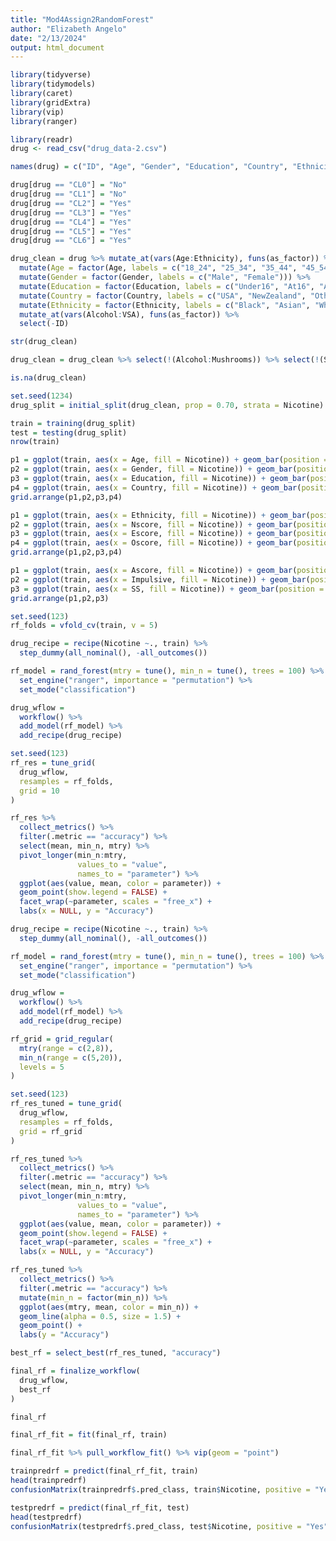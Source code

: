 ```yaml
---
title: "Mod4Assign2RandomForest"
author: "Elizabeth Angelo"
date: "2/13/2024"
output: html_document
---
```


```r
library(tidyverse)
library(tidymodels)
library(caret)
library(gridExtra)
library(vip)
library(ranger)
```

```r
library(readr)
drug <- read_csv("drug_data-2.csv")
```

```r
names(drug) = c("ID", "Age", "Gender", "Education", "Country", "Ethnicity", "Nscore", "Escore", "Oscore", "Ascore", "Cscore", "Impulsive", "SS", "Alcohol", "Amphet", "Amyl", "Benzos", "Caff", "Cannabis", "Choc", "Coke", "Crack", "Ecstasy", "Heroin", "Ketamine", "Legalh", "LSD", "Meth", "Mushrooms", "Nicotine", "Semer", "VSA")
```

```r
drug[drug == "CL0"] = "No"
drug[drug == "CL1"] = "No"
drug[drug == "CL2"] = "Yes"
drug[drug == "CL3"] = "Yes"
drug[drug == "CL4"] = "Yes"
drug[drug == "CL5"] = "Yes"
drug[drug == "CL6"] = "Yes"
```

```r
drug_clean = drug %>% mutate_at(vars(Age:Ethnicity), funs(as_factor)) %>%
  mutate(Age = factor(Age, labels = c("18_24", "25_34", "35_44", "45_54", "55_64", "65_"))) %>%
  mutate(Gender = factor(Gender, labels = c("Male", "Female"))) %>%
  mutate(Education = factor(Education, labels = c("Under16", "At16", "At17", "At18", "SomeCollege", "ProfessionalCert", "Bachelors", "Masters", "Doctorate"))) %>%
  mutate(Country = factor(Country, labels = c("USA", "NewZealand", "Other", "Australia", "Ireland", "Canada", "UK"))) %>%
  mutate(Ethnicity = factor(Ethnicity, labels = c("Black", "Asian", "White", "White/Black", "Other", "White/Asian", "Black/Asian"))) %>%
  mutate_at(vars(Alcohol:VSA), funs(as_factor)) %>%
  select(-ID)
```
```r
str(drug_clean)
```
```r
drug_clean = drug_clean %>% select(!(Alcohol:Mushrooms)) %>% select(!(Semer:VSA))
```

```r
is.na(drug_clean)
```

```r
set.seed(1234)
drug_split = initial_split(drug_clean, prop = 0.70, strata = Nicotine)

train = training(drug_split)
test = testing(drug_split)
nrow(train)
```



```r
p1 = ggplot(train, aes(x = Age, fill = Nicotine)) + geom_bar(position = "fill")
p2 = ggplot(train, aes(x = Gender, fill = Nicotine)) + geom_bar(position = "fill")
p3 = ggplot(train, aes(x = Education, fill = Nicotine)) + geom_bar(position = "fill")
p4 = ggplot(train, aes(x = Country, fill = Nicotine)) + geom_bar(position = "fill")
grid.arrange(p1,p2,p3,p4)
```

```r
p1 = ggplot(train, aes(x = Ethnicity, fill = Nicotine)) + geom_bar(position = "fill")
p2 = ggplot(train, aes(x = Nscore, fill = Nicotine)) + geom_bar(position = "fill")
p3 = ggplot(train, aes(x = Escore, fill = Nicotine)) + geom_bar(position = "fill")
p4 = ggplot(train, aes(x = Oscore, fill = Nicotine)) + geom_bar(position = "fill")
grid.arrange(p1,p2,p3,p4)
```

```r
p1 = ggplot(train, aes(x = Ascore, fill = Nicotine)) + geom_bar(position = "fill")
p2 = ggplot(train, aes(x = Impulsive, fill = Nicotine)) + geom_bar(position = "fill")
p3 = ggplot(train, aes(x = SS, fill = Nicotine)) + geom_bar(position = "fill")
grid.arrange(p1,p2,p3)
```

```r
set.seed(123)
rf_folds = vfold_cv(train, v = 5)
```

```r
drug_recipe = recipe(Nicotine ~., train) %>%
  step_dummy(all_nominal(), -all_outcomes())

rf_model = rand_forest(mtry = tune(), min_n = tune(), trees = 100) %>%
  set_engine("ranger", importance = "permutation") %>%
  set_mode("classification")

drug_wflow = 
  workflow() %>%
  add_model(rf_model) %>%
  add_recipe(drug_recipe)

set.seed(123)
rf_res = tune_grid(
  drug_wflow,
  resamples = rf_folds,
  grid = 10
)
```

```r
rf_res %>%
  collect_metrics() %>%
  filter(.metric == "accuracy") %>%
  select(mean, min_n, mtry) %>%
  pivot_longer(min_n:mtry,
               values_to = "value",
               names_to = "parameter") %>%
  ggplot(aes(value, mean, color = parameter)) +
  geom_point(show.legend = FALSE) +
  facet_wrap(~parameter, scales = "free_x") +
  labs(x = NULL, y = "Accuracy")
```

```r
drug_recipe = recipe(Nicotine ~., train) %>%
  step_dummy(all_nominal(), -all_outcomes())

rf_model = rand_forest(mtry = tune(), min_n = tune(), trees = 100) %>%
  set_engine("ranger", importance = "permutation") %>%
  set_mode("classification")

drug_wflow = 
  workflow() %>%
  add_model(rf_model) %>%
  add_recipe(drug_recipe)

rf_grid = grid_regular(
  mtry(range = c(2,8)),
  min_n(range = c(5,20)),
  levels = 5
)

set.seed(123)
rf_res_tuned = tune_grid(
  drug_wflow,
  resamples = rf_folds,
  grid = rf_grid
)
```

```r
rf_res_tuned %>%
  collect_metrics() %>%
  filter(.metric == "accuracy") %>%
  select(mean, min_n, mtry) %>%
  pivot_longer(min_n:mtry,
               values_to = "value",
               names_to = "parameter") %>%
  ggplot(aes(value, mean, color = parameter)) +
  geom_point(show.legend = FALSE) +
  facet_wrap(~parameter, scales = "free_x") +
  labs(x = NULL, y = "Accuracy")
```

```r
rf_res_tuned %>%
  collect_metrics() %>%
  filter(.metric == "accuracy") %>%
  mutate(min_n = factor(min_n)) %>%
  ggplot(aes(mtry, mean, color = min_n)) +
  geom_line(alpha = 0.5, size = 1.5) +
  geom_point() +
  labs(y = "Accuracy")
```

```r
best_rf = select_best(rf_res_tuned, "accuracy")

final_rf = finalize_workflow(
  drug_wflow,
  best_rf
)

final_rf
```

```r
final_rf_fit = fit(final_rf, train)
```

```r
final_rf_fit %>% pull_workflow_fit() %>% vip(geom = "point")
```


```r
trainpredrf = predict(final_rf_fit, train)
head(trainpredrf)
confusionMatrix(trainpredrf$.pred_class, train$Nicotine, positive = "Yes")
```




```r
testpredrf = predict(final_rf_fit, test)
head(testpredrf)
confusionMatrix(testpredrf$.pred_class, test$Nicotine, positive = "Yes")
```


